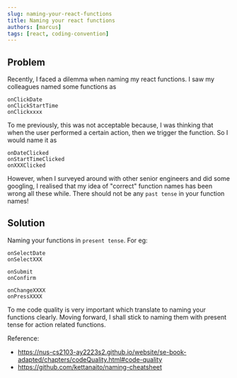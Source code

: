 ```yaml
---
slug: naming-your-react-functions
title: Naming your react functions
authors: [marcus]
tags: [react, coding-convention]
---
```


## Problem

Recently, I faced a dilemma when naming my react functions. I saw my colleagues named some functions as

```
onClickDate
onClickStartTime
onClickxxxx
```

To me previously, this was not acceptable because, I was thinking that when the user performed a certain action, then we trigger the function.
So I would name it as

```
onDateClicked
onStartTimeClicked
onXXXClicked
```

However, when I surveyed around with other senior engineers and did some googling, I realised that my idea of "correct" function names
has been wrong all these while. There should not be any `past tense` in your function names!

## Solution

Naming your functions in `present tense`. For eg:

```
onSelectDate
onSelectXXX

onSubmit
onConfirm

onChangeXXXX
onPressXXXX
```

To me code quality is very important which translate to naming your functions clearly. Moving forward, I shall stick to naming them with present tense for action related functions.

Reference:

- https://nus-cs2103-ay2223s2.github.io/website/se-book-adapted/chapters/codeQuality.html#code-quality
- https://github.com/kettanaito/naming-cheatsheet
